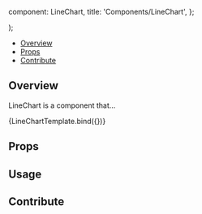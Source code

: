 

  component: LineChart,
  title: 'Components/LineChart',
};

<Meta title="Components/LineChart" component={LineChart} />

  <div className="w-96">
    <LineChart {...args} />
  </div>
);

<Heading title="LineChart" componentRelativePath="LineChart/LineChart.tsx" />

- [Overview](#overview)
- [Props](#props)
- [Contribute](#contribute)

## Overview

LineChart is a component that...

<Canvas>
  <Story
    name="Overview"
    args={{
      width: 800,
      height: 400,
      showLegend: true,
      legendWidth: 150,
      axis: {
        x: {
          label: 'Time (s)',
          indexRef: 0,
          type: 'x',
        },
        y: {
          label: 'Signal Intensity',
          indexRef: 1,
          type: 'y',
        },
      },
      series: [{
        label: 'First series',
        points: [
          [0, 607.54],
          [1, 648.28],
          [2, 696.70],
          [3, 693.87],
          [4, 740.02],
          [5, 707.04],
          [6, 748.73],
          [7, 792.34],
          [8, 842.03],
          [9, 808.63],
          [10, 798.81],
          [11, 836.71],
          [12, 800.22],
          [13, 761.66],
          [14, 745.50],
          [15, 774.53],
          [16, 824.04],
          [17, 837.02],
          [18, 857.50],
          [19, 818.29],
          [20, 786.71],
          [21, 797.34],
          [22, 795.29],
          [23, 771.26],
          [24, 751.51],
          [25, 800.11],
          [26, 824.10],
          [27, 851.25],
          [28, 826.65],
          [29, 845.48],
          [30, 891.25],
          [31, 899.52],
          [32, 944.36],
          [33, 947.73],
          [34, 923.11],
          [35, 889.22],
          [36, 871.86],
          [37, 871.42],
          [38, 826.14],
          [39, 866.41],
          [40, 897.81],
          [41, 858.01],
          [42, 848.76],
          [43, 818.07],
          [44, 778.81],
          [45, 737.75],
          [46, 719.47],
          [47, 730.18],
          [48, 705.91],
          [49, 689.15]
        ]
      }, {
        label: 'Second series',
        points: [
          [0, 307.54],
          [1, 348.28],
          [2, 396.70],
          [3, 393.87],
          [4, 440.02],
          [5, 407.04],
          [6, 448.73],
          [7, 492.34],
          [8, 542.03],
          [9, 508.63],
          [10, 498.81],
          [11, 536.71],
          [12, 500.22],
          [13, 461.66],
          [14, 445.50],
          [15, 474.53],
          [16, 524.04],
          [17, 537.02],
          [18, 557.50],
          [19, 518.29],
          [20, 486.71],
          [21, 497.34],
          [22, 495.29],
          [23, 471.26],
          [24, 451.51],
          [25, 500.11],
          [26, 524.10],
          [27, 551.25],
          [28, 526.65],
          [29, 545.48],
          [30, 591.25],
          [31, 599.52],
          [32, 644.36],
          [33, 647.73],
          [34, 623.11],
          [35, 589.22],
          [36, 571.86],
          [37, 571.42],
          [38, 526.14],
          [39, 566.41],
          [40, 597.81],
          [41, 558.01],
          [42, 548.76],
          [43, 518.07],
          [44, 478.81],
          [45, 437.75],
          [46, 419.47],
          [47, 430.18],
          [48, 405.91],
          [49, 389.15]
        ]
      }]
    }}
  >
    {LineChartTemplate.bind({})}
  </Story>
</Canvas>

## Props

<ArgsTable of={LineChart} />

## Usage

## Contribute

<Footer componentRelativePath="LineChart/__stories__/windowLevel.stories.mdx" />
